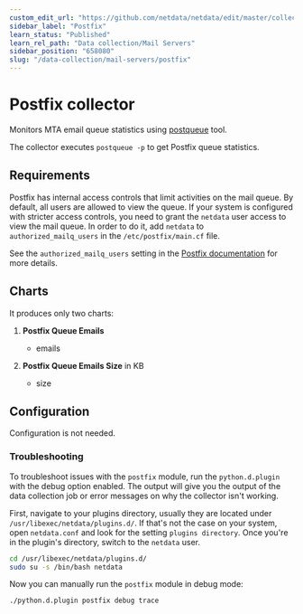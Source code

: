 ```yaml
---
custom_edit_url: "https://github.com/netdata/netdata/edit/master/collectors/python.d.plugin/postfix/README.md"
sidebar_label: "Postfix"
learn_status: "Published"
learn_rel_path: "Data collection/Mail Servers"
sidebar_position: "658080"
slug: "/data-collection/mail-servers/postfix"
---
```



# Postfix collector

Monitors MTA email queue statistics using [postqueue](http://www.postfix.org/postqueue.1.html) tool.

The collector executes  `postqueue -p` to get Postfix queue statistics.

## Requirements

Postfix has internal access controls that limit activities on the mail queue. By default, all users are allowed to view
the queue. If your system is configured with stricter access controls, you need to grant the `netdata` user access to
view the mail queue. In order to do it, add `netdata` to `authorized_mailq_users` in the `/etc/postfix/main.cf` file.

See the `authorized_mailq_users` setting in
the [Postfix documentation](https://www.postfix.org/postconf.5.html) for more details.

## Charts

It produces only two charts:

1. **Postfix Queue Emails**

    - emails

2. **Postfix Queue Emails Size** in KB

    - size

## Configuration

Configuration is not needed.
### Troubleshooting

To troubleshoot issues with the `postfix` module, run the `python.d.plugin` with the debug option enabled. The 
output will give you the output of the data collection job or error messages on why the collector isn't working.

First, navigate to your plugins directory, usually they are located under `/usr/libexec/netdata/plugins.d/`. If that's 
not the case on your system, open `netdata.conf` and look for the setting `plugins directory`. Once you're in the 
plugin's directory, switch to the `netdata` user.

```bash
cd /usr/libexec/netdata/plugins.d/
sudo su -s /bin/bash netdata
```

Now you can manually run the `postfix` module in debug mode:

```bash
./python.d.plugin postfix debug trace
```

